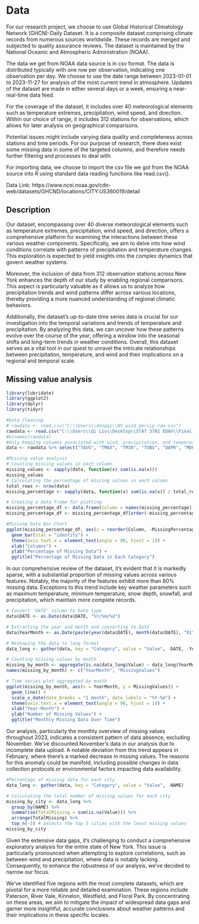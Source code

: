 # Data
For our research project, we choose to use Global Historical Climatology Network (GHCN)-Daily Dataset. It is a composite dataset comprising climate records from numerous sources worldwide. These records are merged and subjected to quality assurance reviews. The dataset is maintained by the National Oceanic and Atmospheric Administration (NOAA). 

The data we get from NOAA data source is in csv format. The data is distributed typically with one row per observation, indicating one observation per day. We choose to use the date range between 2023-01-01 to 2023-11-27 for analysis of the most current trend in atmosphere. Updates of the dataset are made in either several days or a week, ensuring a near-real-time data feed. 

For the coverage of the dataset, it includes over 40 meteorological elements such as temperature extremes, precipitation, wind speed, and direction. Within our choice of range, it includes 312 stations for observations, which allows for later analysis on geographical comparisons. 

Potential issues might include varying data quality and completeness across stations and time periods. For our purpose of research, there does exist some missing data in some of the targeted columns, and therefore needs further filtering and processes to deal with. 

For importing data, we choose to import the csv file we got from the NOAA source into R using standard data reading functions like read.csv(). 

Data Link: https://www.ncei.noaa.gov/cdo-web/datasets/GHCND/locations/CITY:US360019/detail

## Description
Our dataset, encompassing over 40 diverse meteorological elements such as temperature extremes, precipitation, wind speed, and direction, offers a comprehensive platform for examining the interactions between these various weather components. Specifically, we aim to delve into how wind conditions correlate with patterns of precipitation and temperature changes. This exploration is expected to yield insights into the complex dynamics that govern weather systems. 

Moreover, the inclusion of data from 312 observation stations across New York enhances the depth of our study by enabling regional comparisons. This aspect is particularly valuable as it allows us to analyze how precipitation trends and wind patterns differ across various locations, thereby providing a more nuanced understanding of regional climatic behaviors.

Additionally, the dataset's up-to-date time series data is crucial for our investigation into the temporal variations and trends of temperature and precipitation. By analyzing this data, we can uncover how these patterns evolve over the course of the year, offering a window into the seasonal shifts and long-term trends in weather conditions. Overall, this dataset serves as a vital tool in our quest to unravel the intricate relationships between precipitation, temperature, and wind and their implications on a regional and temporal scale.

## Missing value analysis

```r
library(lubridate)
library(ggplot2)
library(dplyr)
library(tidyr)
```
```r
#Data Cleaning
# rawdata <- read.csv("C:\\Users\\dongqi\\NY_wind_percip_raw.csv")
rawdata <- read.csv("C:\\Users\\Qi Liu\\Desktop\\STAT 5702 EDAV\\Final_Project\\NewYorkWindPerc\\NY_wind_percip_raw.csv")
#olnames(rawdata)
#Only keeping columns associated with wind, precipitation, and temperature. 
data <- rawdata %>% select("TAVG", "TMAX", "TMIN", "TOBS", "DAPR", "MDPR", "PRCP", "SNOW", "SNWD", "AWND", "PGTM", "WDF2", "WDF5", "DATE","NAME")
```
```r
#Missing value analysis
# Counting missing values in each column
missing_values <- sapply(data, function(x) sum(is.na(x)))
missing_values
# Calculating the percentage of missing values in each column
total_rows <- nrow(data)
missing_percentage <- sapply(data, function(x) sum(is.na(x)) / total_rows * 100)

# Creating a data frame for plotting
missing_percentage_df <- data.frame(Column = names(missing_percentage), MissingPercentage = missing_percentage)
missing_percentage_df <- missing_percentage_df[order(-missing_percentage_df$MissingPercentage),]

```

```r
#Missing Data Bar Chart
ggplot(missing_percentage_df, aes(x = reorder(Column, -MissingPercentage), y = MissingPercentage)) +
  geom_bar(stat = "identity") +
  theme(axis.text.x = element_text(angle = 90, hjust = 1)) +
  xlab("Columns") +
  ylab("Percentage of Missing Data") +
  ggtitle("Percentage of Missing Data in Each Category")
```
In our comprehensive review of the dataset, it's evident that it is markedly sparse, with a substantial proportion of missing values across various features. Notably, the majority of the features exhibit more than 80% missing data. Exceptions to this trend include key weather parameters such as maximum temperature, minimum temperature, snow depth, snowfall, and precipitation, which maintain more complete records.
```r
# Convert 'DATE' column to Date type
data$DATE <- as.Date(data$DATE, "%Y/%m/%d")

# Extracting the year and month and converting to Date
data$YearMonth <- as.Date(paste(year(data$DATE), month(data$DATE), "01", sep = "-"), "%Y-%m-%d")

# Reshaping the data to long format
data_long <- gather(data, key = "Category", value = "Value", -DATE, -YearMonth)

# Counting missing values by month
missing_by_month <- aggregate(is.na(data_long$Value) ~ data_long$YearMonth, data = data_long, sum)
names(missing_by_month) <- c("YearMonth", "MissingValues")

# Time series plot aggregated by month
ggplot(missing_by_month, aes(x = YearMonth, y = MissingValues)) +
  geom_line() +
  scale_x_date(date_breaks = "1 month", date_labels = "%Y-%m") +
  theme(axis.text.x = element_text(angle = 90, hjust = 1)) +
  xlab("Year-Month") +
  ylab("Number of Missing Values") +
  ggtitle("Monthly Missing Data Over Time")
```
Our analysis, particularly the monthly overview of missing values throughout 2023, indicates a consistent pattern of data absence, excluding November. We've discounted November's data in our analysis due to incomplete data upload. A notable deviation from this trend appears in February, where there's a marked decrease in missing values. The reasons for this anomaly could be manifold, including possible changes in data collection protocols or environmental factors impacting data availability.
```r
#Percentage of missing data for each city
data_long <- gather(data, key = "Category", value = "Value", -NAME)

# Calculating the total number of missing values for each city
missing_by_city <- data_long %>% 
  group_by(NAME) %>% 
  summarise(TotalMissing = sum(is.na(Value))) %>%
  arrange(TotalMissing) %>%
  top_n(-5) # Selects the top 5 cities with the least missing values
missing_by_city
```
Given the extensive data gaps, it's challenging to conduct a comprehensive exploratory analysis for the entire state of New York. This issue is particularly pronounced when attempting to explore correlations, such as between wind and precipitation, where data is notably lacking. Consequently, to enhance the robustness of our analysis, we've decided to narrow our focus.

We've identified five regions with the most complete datasets, which are pivotal for a more reliable and detailed examination. These regions include Paterson, River Vale, Kinnelon, Westfield, and Floral Park. By concentrating on these areas, we aim to mitigate the impact of widespread data gaps and garner more insightful, accurate conclusions about weather patterns and their implications in these specific locales.
